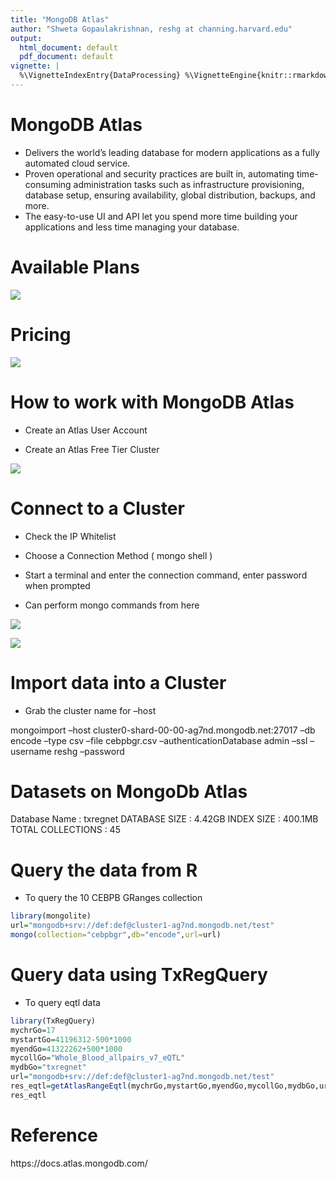 ```yaml
---
title: "MongoDB Atlas"
author: "Shweta Gopaulakrishnan, reshg at channing.harvard.edu"
output:
  html_document: default
  pdf_document: default
vignette: |
  %\VignetteIndexEntry{DataProcessing} %\VignetteEngine{knitr::rmarkdown} %\VignetteEncoding{UTF-8}
---
```


# MongoDB Atlas

- Delivers the world’s leading database for modern applications as a fully automated cloud service. 
- Proven operational and security practices are built in, automating time-consuming administration tasks such as infrastructure provisioning, database setup, ensuring availability, global distribution, backups, and more. 
- The easy-to-use UI and API let you spend more time building your applications and less time managing your database.



# Available Plans 

![](images/plans.png)


# Pricing 

![](images/pricing.png)



# How to work with MongoDB Atlas

- Create an Atlas User Account

- Create an Atlas Free Tier Cluster 

![](images/cluster.png)


# Connect to a Cluster 

- Check the IP Whitelist

- Choose a Connection Method ( mongo shell )

- Start a terminal and enter the connection command, enter password when prompted

- Can perform mongo commands from here

![](images/connect.png)


![](images/connect3.png)



# Import data into a Cluster

- Grab the cluster name for --host

mongoimport --host  cluster0-shard-00-00-ag7nd.mongodb.net:27017 --db encode --type csv --file cebpbgr.csv --authenticationDatabase admin --ssl --username reshg --password 
  
# Datasets on MongoDb Atlas 
Database Name : txregnet
DATABASE SIZE : 4.42GB
INDEX SIZE  : 400.1MB
TOTAL COLLECTIONS :  45
    
# Query the data from R 

- To query the 10 CEBPB GRanges collection 

```r
library(mongolite)
url="mongodb+srv://def:def@cluster1-ag7nd.mongodb.net/test"
mongo(collection="cebpbgr",db="encode",url=url)
```

# Query data using TxRegQuery

- To query eqtl data 

```r
library(TxRegQuery)
mychrGo=17
mystartGo=41196312-500*1000
myendGo=41322262+500*1000
mycollGo="Whole_Blood_allpairs_v7_eQTL"
mydbGo="txregnet"
url="mongodb+srv://def:def@cluster1-ag7nd.mongodb.net/test"
res_eqtl=getAtlasRangeEqtl(mychrGo,mystartGo,myendGo,mycollGo,mydbGo,url)
res_eqtl
```
# Reference

https://docs.atlas.mongodb.com/

